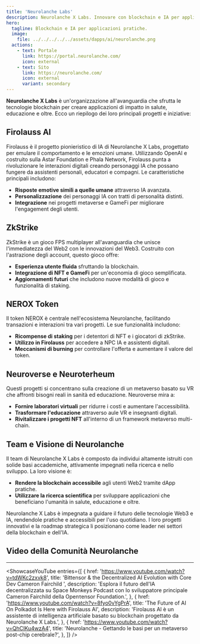 ```yaml
---
title: 'Neurolanche Labs'
description: Neurolanche X Labs. Innovare con blockchain e IA per applicazioni pratiche in salute, educazione e oltre. Scopri Firolauss AI.
hero:
  tagline: Blockchain e IA per applicazioni pratiche.
  image: 
    file: ../../../../../assets/dapps/ai/neurolanche.png
  actions:
    - text: Portale
      link: https://portal.neurolanche.com/
      icon: external
    - text: Sito
      link: https://neurolanche.com/
      icon: external
      variant: secondary
---
```



**Neurolanche X Labs** è un'organizzazione all'avanguardia che sfrutta le tecnologie blockchain per creare applicazioni di impatto in salute, educazione e oltre. Ecco un riepilogo dei loro principali progetti e iniziative:

## Firolauss AI
Firolauss è il progetto pionieristico di IA di Neurolanche X Labs, progettato per emulare il comportamento e le emozioni umane. Utilizzando OpenAI e costruito sulla Astar Foundation e Phala Network, Firolauss punta a rivoluzionare le interazioni digitali creando personaggi IA che possano fungere da assistenti personali, educatori e compagni. Le caratteristiche principali includono:
- **Risposte emotive simili a quelle umane** attraverso IA avanzata.
- **Personalizzazione** dei personaggi IA con tratti di personalità distinti.
- **Integrazione** nei progetti metaverse e GameFi per migliorare l'engagement degli utenti.

## ZkStrike
ZkStrike è un gioco FPS multiplayer all'avanguardia che unisce l'immediatezza del Web2 con le innovazioni del Web3. Costruito con l'astrazione degli account, questo gioco offre:
- **Esperienza utente fluida** sfruttando la blockchain.
- **Integrazione di NFT e GameFi** per un'economia di gioco semplificata.
- **Aggiornamenti futuri** che includono nuove modalità di gioco e funzionalità di staking.

## NEROX Token
Il token NEROX è centrale nell'ecosistema Neurolanche, facilitando transazioni e interazioni tra vari progetti. Le sue funzionalità includono:
- **Ricompense di staking** per i detentori di NFT e i giocatori di zkStrike.
- **Utilizzo in Firolauss** per accedere a NPC IA e assistenti digitali.
- **Meccanismi di burning** per controllare l'offerta e aumentare il valore del token.

## Neuroverse e Neuroterheum
Questi progetti si concentrano sulla creazione di un metaverso basato su VR che affronti bisogni reali in sanità ed educazione. Neuroverse mira a:
- **Fornire laboratori virtuali** per ridurre i costi e aumentare l'accessibilità.
- **Trasformare l'educazione** attraverso aule VR e insegnanti digitali.
- **Rivitalizzare i progetti NFT** all'interno di un framework metaverso multi-chain.

## Team e Visione di Neurolanche
Il team di Neurolanche X Labs è composto da individui altamente istruiti con solide basi accademiche, attivamente impegnati nella ricerca e nello sviluppo. La loro visione è:
- **Rendere la blockchain accessibile** agli utenti Web2 tramite dApp pratiche.
- **Utilizzare la ricerca scientifica** per sviluppare applicazioni che beneficiano l'umanità in salute, educazione e oltre.

Neurolanche X Labs è impegnata a guidare il futuro delle tecnologie Web3 e IA, rendendole pratiche e accessibili per l'uso quotidiano. I loro progetti innovativi e la roadmap strategica li posizionano come leader nei settori della blockchain e dell'IA.


## Video della Comunità Neurolanche
------------
<ShowcaseYouTube
  entries={[
              {
      href: 'https://www.youtube.com/watch?v=tdWKc2zxvk8',
      title: 'Bittensor & the Decentralized AI Evolution with Core Dev Cameron Fairchild ',
      description: 'Esplora il futuro dell\'IA decentralizzata su Space Monkeys Podcast con lo sviluppatore principale Cameron Fairchild della Openτensor Foundation.',
          },
              {
      href: 'https://www.youtube.com/watch?v=8fyo0vYgPrA',
      title: 'The Future of AI On Polkadot Is Here with Firolauss AI',
      description: 'Firolauss AI è un assistente di intelligenza artificiale basato su blockchain progettato da Neurolanche X Labs.',
          },
                        {
      href: 'https://www.youtube.com/watch?v=QhCIKu4wzA4',
      title: 'Neurolanche - Gettando le basi per un metaverso post-chip cerebrale?',
          },
  ]} />
